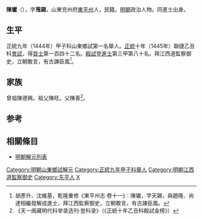 {{明清人物信息框
| 姓名 = 陳瓛
| 原名 =
| 圖片名稱 = 
| 圖片大小 = 220px
| 圖片說明 = 
| 最高職務 = 江西道監察御史
| 國家 = 大明
| 爵位 =
| 籍貫 = [[山東|山東]][[東平州|東平州]]
| 族裔 = 
| 字號 = 字䒶錫
| 室名 = 
| 諡號 = 
| 出生日期 = 永樂五年（1407年）
| 出生地點 = 
| 逝世日期 = 卒年不詳
| 逝世地點 = 
| 墓葬 =
| 配偶 =
| 親屬 = 
| 出身 = 
*正統九年甲子科山東鄉試第一名舉人
*正統十年乙丑科同進士出身
| 經歷 = 
| 著作 =
}}

'''陳瓛'''（{{bd|1407年||？}}），字'''䒶錫'''，山東兖州府[[東平州|東平州]]人，民籍。[[明朝|明朝]]政治人物。同進士出身。

==生平==
正統九年（1444年）甲子科山東鄉試第一名舉人。[[正统_(年号)|正統]]十年（1445年）聯捷乙丑科[[會試|會試]]，得[[貢士|貢士]]第一百四十二名。[[殿試|殿試]]登[[進士|進士]]第三甲第八十名。拜江西道監察御史，立朝敢言，有古諫臣風<ref>胡彥升、沈維基，乾隆重修《東平州志·卷十一》：陳瓛，字天錫，與趙隆、尚達相繼發解成進士，拜江西監察御史，立朝敢言，有古諫臣風。</ref>。

==家族==
曾祖陳德興。祖父陳旺。父陳善<ref>《天一阁藏明代科举录选刊·登科录》（《正統十年乙丑科殿試金榜》）</ref>。

==参考==
{{reflist}}

==相關條目==
*[[明朝解元列表|明朝解元列表]]

{{正統十年乙丑科殿試金榜}}

{{DEFAULTSORT:Chen陳}}
[[Category:明朝山東鄉試解元|Category:明朝山東鄉試解元]]
[[Category:正統九年甲子科舉人|Category:正統九年甲子科舉人]]
[[Category:明朝江西道監察御史|Category:明朝江西道監察御史]]
[[Category:东平人|Category:东平人]]
[[Category:陈姓|X]]
